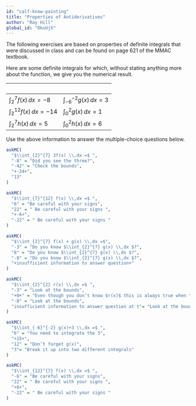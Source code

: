 ```yaml
---
id: "calf-know-painting"
title: "Properties of Antiderivatives"
author: "Ray Hill"
global_id: "DkoUjX"
---
```


The following exercises are based on properties of definite integrals that were discussed in class and can be found on page 621 of the MMAC textbook.

Here are some definite integrals for which, without stating anything more about the function, we give you the numerical result. 


    |    
---------------------------|-------------------------------
$\int_{2}^{7} f(x) \,dx = -8$ | $\int_{-6}^{-2} g(x) \,dx = 3$
$\int_{2}^{12} f(x) \,dx = -14$ | $\int_{0}^{2} g(x) \,dx = 1$
$\int_{2}^{7} h(x) \,dx = 5$ | $\int_{0}^{2} h(x) \,dx = 6$


Use the above information to answer the multiple-choice questions below.



```r
askMC(
  "$\\int_{2}^{7} 3f(x) \\,dx =$ ",
  "-8" = "Did you see the three?",
  "-42" = "Check the bounds",
  "+-24+",
  "13"
)
```

```r
askMC(
  "$\\int_{7}^{12} f(x) \\,dx =$ ",
  "6" = "Be careful with your signs",
  "22" = " Be careful with your signs ",
  "+-6+",
  "-22" = " Be careful with your signs "
)
```

```r
askMC(
  "$\\int_{2}^{7} f(x) + g(x) \\,dx =$",
  "-3" = "Do you know $\\int_{2}^{7} g(x) \\,dx $?",
  "8" = "Do you know $\\int_{2}^{7} g(x) \\,dx $?",
  "-8" = "Do you know $\\int_{2}^{7} g(x) \\,dx $?",
  "+insufficient information to answer question+"
)
```


```r
askMC(
  "$\\int_{2}^{2} r(x) \\,dx =$ ",
  "-3" = "Look at the bounds",
  "+0+" = "Even though you don’t know $r(x)$ this is always true when the bounds are the same",
  "-8" = "Look at the bounds",
  "insufficient information to answer question at t"= "Look at the bounds"
)
```



```r
askMC(
  "$\\int_{-6}^{-2} g(x)+3 \\,dx =$ ",
  "6" = "You need to integrate the 3",
  "+15+",
  "12" = "Don’t forget g(x)",
  "3"= "Break it up into two different integrals"
)
```



```r
askMC(
  "$\\int_{12}^{7} f(x) \\,dx =$ ",
  "-6" = "Be careful with your signs",
  "22" = " Be careful with your signs ",
  "+6+",
  "-22" = " Be careful with your signs "
)
```


